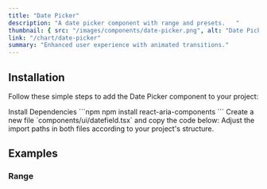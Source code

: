 ```yaml
---
title: "Date Picker"
description: "A date picker component with range and presets.   "
thumbnail: { src: "/images/components/date-picker.png", alt: "Date Picker example" }
link: "/chart/date-picker"
summary: "Enhanced user experience with animated transitions."
---
```


<ComponentPreview name="date-picker-demo" />

## Installation

Follow these simple steps to add the Date Picker component to your project:

<Steps>

<Step>
Install Dependencies
</Step>
```npm
npm install react-aria-components
```

<Step>
Create a new file `components/ui/datefield.tsx` and copy the code below:
</Step>

<CollapsibleSource name="datefield" />

<Step>
Adjust the import paths in both files according to your project's structure.
</Step>

</Steps>


## Examples

### Range
<ComponentPreview name="date-picker-range" />
